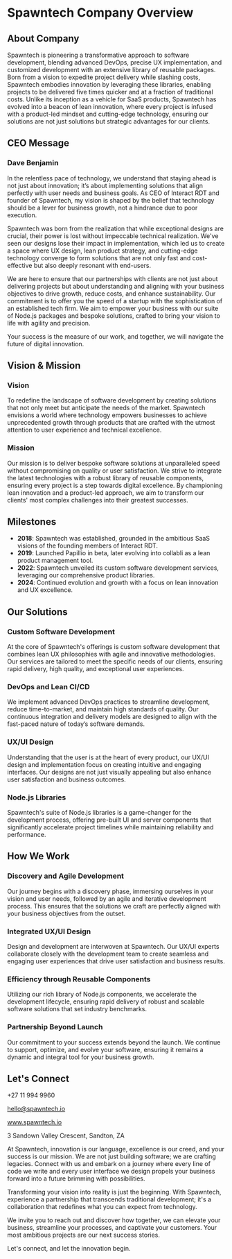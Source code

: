 # Spawntech Company Overview

## About Company

Spawntech is pioneering a transformative approach to software development, blending advanced DevOps, precise UX implementation, and customized development with an extensive library of reusable packages. Born from a vision to expedite project delivery while slashing costs, Spawntech embodies innovation by leveraging these libraries, enabling projects to be delivered five times quicker and at a fraction of traditional costs. Unlike its inception as a vehicle for SaaS products, Spawntech has evolved into a beacon of lean innovation, where every project is infused with a product-led mindset and cutting-edge technology, ensuring our solutions are not just solutions but strategic advantages for our clients.

## CEO Message

### Dave Benjamin

In the relentless pace of technology, we understand that staying ahead is not just about innovation; it’s about implementing solutions that align perfectly with user needs and business goals. As CEO of Interact RDT and founder of Spawntech, my vision is shaped by the belief that technology should be a lever for business growth, not a hindrance due to poor execution.

Spawntech was born from the realization that while exceptional designs are crucial, their power is lost without impeccable technical realization. We've seen our designs lose their impact in implementation, which led us to create a space where UX design, lean product strategy, and cutting-edge technology converge to form solutions that are not only fast and cost-effective but also deeply resonant with end-users.

We are here to ensure that our partnerships with clients are not just about delivering projects but about understanding and aligning with your business objectives to drive growth, reduce costs, and enhance sustainability. Our commitment is to offer you the speed of a startup with the sophistication of an established tech firm. We aim to empower your business with our suite of Node.js packages and bespoke solutions, crafted to bring your vision to life with agility and precision.

Your success is the measure of our work, and together, we will navigate the future of digital innovation.

## Vision & Mission

### Vision

To redefine the landscape of software development by creating solutions that not only meet but anticipate the needs of the market. Spawntech envisions a world where technology empowers businesses to achieve unprecedented growth through products that are crafted with the utmost attention to user experience and technical excellence.

### Mission

Our mission is to deliver bespoke software solutions at unparalleled speed without compromising on quality or user satisfaction. We strive to integrate the latest technologies with a robust library of reusable components, ensuring every project is a step towards digital excellence. By championing lean innovation and a product-led approach, we aim to transform our clients' most complex challenges into their greatest successes.

## Milestones

- **2018**: Spawntech was established, grounded in the ambitious SaaS visions of the founding members of Interact RDT.
- **2019**: Launched Papillio in beta, later evolving into collabli as a lean product management tool.
- **2022**: Spawntech unveiled its custom software development services, leveraging our comprehensive product libraries.
- **2024**: Continued evolution and growth with a focus on lean innovation and UX excellence.

## Our Solutions

### Custom Software Development

At the core of Spawntech's offerings is custom software development that combines lean UX philosophies with agile and innovative methodologies. Our services are tailored to meet the specific needs of our clients, ensuring rapid delivery, high quality, and exceptional user experiences.

### DevOps and Lean CI/CD

We implement advanced DevOps practices to streamline development, reduce time-to-market, and maintain high standards of quality. Our continuous integration and delivery models are designed to align with the fast-paced nature of today’s software demands.

### UX/UI Design

Understanding that the user is at the heart of every product, our UX/UI design and implementation focus on creating intuitive and engaging interfaces. Our designs are not just visually appealing but also enhance user satisfaction and business outcomes.

### Node.js Libraries

Spawntech's suite of Node.js libraries is a game-changer for the development process, offering pre-built UI and server components that significantly accelerate project timelines while maintaining reliability and performance.

## How We Work

### Discovery and Agile Development

Our journey begins with a discovery phase, immersing ourselves in your vision and user needs, followed by an agile and iterative development process. This ensures that the solutions we craft are perfectly aligned with your business objectives from the outset.

### Integrated UX/UI Design

Design and development are interwoven at Spawntech. Our UX/UI experts collaborate closely with the development team to create seamless and engaging user experiences that drive user satisfaction and business results.

### Efficiency through Reusable Components

Utilizing our rich library of Node.js components, we accelerate the development lifecycle, ensuring rapid delivery of robust and scalable software solutions that set industry benchmarks.

### Partnership Beyond Launch

Our commitment to your success extends beyond the launch. We continue to support, optimize, and evolve your software, ensuring it remains a dynamic and integral tool for your business growth.

## Let's Connect

+27 11 994 9960

hello@spawntech.io

www.spawntech.io

3 Sandown Valley Crescent, Sandton, ZA

At Spawntech, innovation is our language, excellence is our creed, and your success is our mission. We are not just building software; we are crafting legacies. Connect with us and embark on a journey where every line of code we write and every user interface we design propels your business forward into a future brimming with possibilities.

Transforming your vision into reality is just the beginning. With Spawntech, experience a partnership that transcends traditional development; it's a collaboration that redefines what you can expect from technology.

We invite you to reach out and discover how together, we can elevate your business, streamline your processes, and captivate your customers. Your most ambitious projects are our next success stories.

Let's connect, and let the innovation begin.

